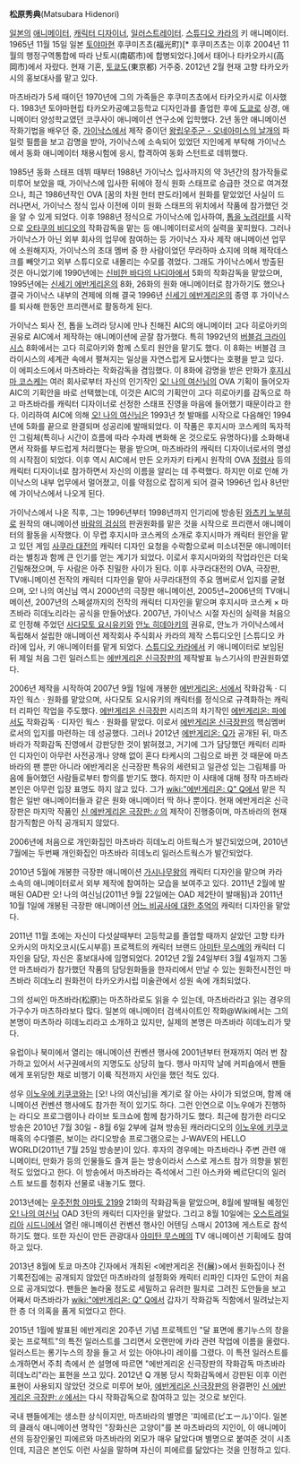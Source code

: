 '''松原秀典'''(Matsubara Hidenori)


[[일본]]의 [[애니메이터]], [[캐릭터 디자이너]], [[일러스트레이터]]. [[스튜디오 카라]]의 키 애니메이터.
1965년 11월 15일 일본 [[토야마]]현 후쿠미츠쵸(福光町)[* 후쿠미츠쵸는 이후 2004년 11월의 행정구역통합에 따라 난토시(南砺市)에 합병되었다.]에서 태어나 타카오카시(高岡市)에서 자랐다. 현재 기혼, [[토쿄]]도(東京都) 거주중. 2012년 2월 현재 고향 타카오카시의 홍보대사를 맡고 있다.

마츠바라가 5세 때이던 1970년에 그의 가족들은 후쿠미츠쵸에서 타카오카시로 이사했다. 1983년 토야마현립 타카오카공예고등학교 디자인과를 졸업한 후에 [[도쿄]]로 상경, 애니메이터 양성학교였던 코쿠사이 애니메이션 연구소에 입학했다. 2년 동안 애니메이션 작화기법을 배우던 중, [[가이낙스]]에서 제작 중이던 [[왕립우주군 - 오네아미스의 날개]]의 파일럿 필름을 보고 감명을 받아, 가이낙스에 소속되어 있었던 지인에게 부탁해 가이낙스에서 동화 애니메이터 채용시험에 응시, 합격하여 동화 스턴트로 데뷔했다.

1985년 동화 스태프 데뷔 때부터 1988년 가이낙스 입사까지의 약 3년간의 참가작들로 미루어 보았을 때, 가이낙스에 입사한 뒤에야 정식 원화 스태프로 승급한 것으로 여겨졌으나, 최근 1986년작인 OVA [꿈의 차원 헌터 판도라]에서 원화를 맡았었던 사실이 드러나면서, 가이낙스 정식 입사 이전에 이미 원화 스태프의 위치에서 작품에 참가했던 것을 알 수 있게 되었다. 이후 1988년 정식으로 가이낙스에 입사하여, [[톱을 노려라!]]를 시작으로 [[오타쿠의 비디오]]의 작화감독을 맡는 등 애니메이터로서의 실력을 꽃피웠다. 그러나 가이낙스가 아닌 외부 회사의 업무에 참여하는 등 가이낙스 자사 제작 애니메이션 업무에 소원해지자, 가이낙스의 초대 멤버 중 한 사람이었던 무라하마 쇼지에 의해 제작데스크를 빼앗기고 외부 스튜디오로 내몰리는 수모를 겪었다. 그래도 가이낙스에서 방출된 것은 아니었기에 1990년에는 [[신비한 바다의 나디아]]에서 5화의 작화감독을 맡았으며, 1995년에는 [[신세기 에반게리온]]의 8화, 26화의 원화 애니메이터로 참가하기도 했으나 결국 가이낙스 내부의 견제에 의해 결국 1996년 [[신세기 에반게리온]]의 종영 후 가이낙스를 퇴사해 한동안 프리랜서로 활동하게 된다.

가이낙스 퇴사 전, 톱을 노려라 당시에 만나 친해진 AIC의 애니메이터 고다 히로아키의 권유로 AIC에서 제작하는 애니메이션에 곧잘 참가했다. 특히 1992년의 [[버블검 크라이시스]] 8화에서는 고다 히로아키와 함께 스토리 원안을 맡기도 했다. 이 8화는 버블검 크라이시스의 세계관 속에서 펼쳐지는 일상을 자연스럽게 묘사했다는 호평을 받고 있다. 이 에피소드에서 마츠바라는 작화감독을 겸임했다. 이 8화에 감명을 받은 만화가 [[후지시마 코스케]]는 여러 회사로부터 자신의 인기작인 [[오! 나의 여신님]]의 OVA 기획이 들어오자 AIC의 기획안을 바로 선택했는데, 이것은 AIC의 기획안이 고다 히로아키를 감독으로 하고 마츠바라를 캐릭터 디자이너로 선정한 스태프 진영을 마음에 들어했기 때문이라고 한다. 이리하여 AIC에 의해 [[오! 나의 여신님]]은 1993년 첫 발매를 시작으로 다음해인 1994년에 5화를 끝으로 완결되며 성공리에 발매되었다. 이 작품은 후지시마 코스케의 독자적인 그림체(특히나 시간이 흐름에 따라 수차례 변화해 온 것으로도 유명하다)를 소화해내면서 작화를 부드럽게 처리했다는 평을 받으며, 마츠바라의 캐릭터 디자이너로서의 명성의 시작점이 되었다. 이후 역시 AIC에서 만든 오카자키 타케시 원작의 OVA [[정령사]] 등의 캐릭터 디자이너로 참가하면서 자신의 이름을 알리는 데 주력했다. 하지만 이로 인해 가이낙스의 내부 업무에서 멀어졌고, 이를 약점으로 잡히게 되어 결국 1996년 입사 8년만에 가이낙스에서 나오게 된다.

가이낙스에서 나온 직후, 그는 1996년부터 1998년까지 인기리에 방송된 [[와츠키 노부히로]] 원작의 애니메이션 [[바람의 검심]]의 판권원화를 맡은 것을 시작으로 프리랜서 애니메이터의 활동을 시작했다. 이 무렵 후지시마 코스케의 소개로 후지시마가 캐릭터 원안을 맡고 있던 게임 [[사쿠라 대전]]의 캐릭터 디자인 요청을 수락함으로써 미소녀전문 애니메이터라는 별칭과 함께 큰 인기를 얻는 계기가 되었다. 이로서 후지시마와의 작업라인은 더욱 긴밀해졌으며, 두 사람은 아주 친밀한 사이가 된다. 이후 사쿠라대전의 OVA, 극장판, TV애니메이션 전작의 캐릭터 디자인을 맡아 사쿠라대전의 주요 멤버로서 입지를 굳혔으며, 오! 나의 여신님 역시 2000년의 극장판 애니메이션, 2005년~2006년의 TV애니메이션, 2007년의 스페셜까지의 전작의 캐릭터 디자인을 맡으며 후지시마 코스케 × 마츠바라 히데노리라는 공식을 만들어냈다. 2007년, 가이낙스 시절 자신의 실력을 처음으로 인정해 주었던 [[사다모토 요시유키]]와 [[안노 히데아키]]의 권유로, 안노가 가이낙스에서 독립해서 설립한 애니메이션 제작회사 주식회사 카라의 제작 스튜디오인 [스튜디오 카라]에 입사, 키 애니메이터를 맡게 되었다. [[스튜디오 카라]]에서 키 애니메이터로 보임된 뒤 제일 처음 그린 일러스트는 [[에반게리온 신극장판]]의 제작발표 뉴스기사의 판권원화였다.

2006년 제작을 시작하여 2007년 9월 1일에 개봉한 [[에반게리온: 서]]에서 작화감독 · 디자인 웍스 · 원화를 맡았으며, 사다모토 요시유키의 캐릭터를 정식으로 규격화하는 캐릭터 리파인 작업을 주도했다. [[에반게리온 신극장판]] 시리즈의 차기작인 [[에반게리온: 파]]에서도 작화감독 · 디자인 웍스 · 원화를 맡았다. 이로서 [[에반게리온 신극장판]]의 핵심멤버로서의 입지를 마련하는 데 성공했다. 그러나 2012년 [[에반게리온: Q]]가 공개된 뒤, 마츠바라가 작화감독 진영에서 강판당한 것이 밝혀졌고, 거기에 그가 담당했던 캐릭터 리파인 디자인이 아무런 사전공개나 양해 없이 혼다 타케시의 그림으로 바뀐 것 때문에 마츠바라의 팬 뿐만 아니라 에반게리온 신극장판 특유의 세련되고 일관성 있는 그림체를 마음에 들어했던 사람들로부터 항의를 받기도 했다. 하지만 이 사태에 대해 정작 마츠바라 본인은 아무런 입장 표명도 하지 않고 있다. 그가 [[wiki:"에반게리온: Q" Q]]에서 맡은 직함은 일반 애니메이터들과 같은 원화 애니메이터 딱 하나 뿐이다. 현재 에반게리온 신극장판은 마지막 작품인 [[신 에반게리온 극장판:∥]]의 제작이 진행중이며, 마츠바라의 현재 참가직함은 아직 공개되지 않았다.

2006년에 처음으로 개인화집인 마츠바라 히데노리 아트웍스가 발간되었으며, 2010년 7월에는 두번째 개인화집인 마츠바라 히데노리 일러스트웍스가 발간되었다.

2010년 5월에 개봉한 극장판 애니메이션 [[가시나무왕]]의 캐릭터 디자인을 맡으며 카라 소속의 애니메이터로서 외부 제작에 참여하는 모습을 보여주고 있다. 2011년 2월에 발매된 OAD판 오! 나의 여신님(2011년 9월 22일에는 OAD 제2탄이 발매됨)과 2011년 10월 1일에 개봉된 극장판 애니메이션 [[어느 비공사에 대한 추억]]의 캐릭터 디자인을 맡았다.

2011년 11월 초에는 자신이 다섯살때부터 고등학교를 졸업할 때까지 살았던 고향 타카오카시의 마치오코시(도시부흥) 프로젝트의 캐릭터 브랜드 [[아미탄 무스메]]의 캐릭터 디자인을 담당, 자신은 홍보대사에 임명되었다. 2012년 2월 24일부터 3월 4일까지 그동안 마츠바라가 참가했던 작품의 담당원화들을 한자리에서 만날 수 있는 원화전시전인 마츠바라 히데노리 원화전이 타카오카시립 미술관에서 성원 속에 개최되었다.

그의 성씨인 마츠바라(松原)는 마츠하라로도 읽을 수 있는데, 마츠바라라고 읽는 경우의 가구수가 마츠하라보다 많다. 일본의 애니메이터 검색사이트인 작화@Wiki에서는 그의 본명이 마츠하라 히데노리라고 소개하고 있지만, 실제의 본명은 마츠바라 히데노리가 맞다.

유럽이나 북미에서 열리는 애니메이션 컨벤션 행사에 2001년부터 현재까지 여러 번 참가하고 있어서 서구권에서의 지명도도 상당히 높다. 행사 마지막 날에 커피숍에서 팬들에게 포위당한 채로 비행기 이륙 직전까지 사인을 했던 적도 있다.

성우 [[이노우에 키쿠코]]와는 [오! 나의 여신님]을 계기로 잘 아는 사이가 되었으며, 함께 애니메이션 컨벤션 행사에도 참가한 적이 있기도 하다. 그런 인연으로 이노우에가 진행하는 라디오 프로그램이나 라이브 토크쇼에 함께 참가하기도 했다.
최근에 참가한 라디오 방송은 2010년 7월 30일 - 8월 6일 2부에 걸쳐 방송된 캐러라디오의 [[이노우에 키쿠코]] 매혹의 수다멜론, 보이는 라디오방송 프로그램으로는 J-WAVE의 HELLO WORLD(2011년 7월 25일 방송분)이 있다. 후자의 경우에는 마츠바라나 주변 관련 애니메이터, 만화가 등의 인물들도 즐겨 듣는 방송이라서 스스로 게스트 참가 의향을 밝힌 적도 있었다고 한다. 이 방송에서 마츠바라는 즉석에서 그린 아스카와 베르단디의 일러스트 보드를 청취자 선물로 내놓기도 했다.

2013년에는 [[우주전함 야마토 2199]] 21화의 작화감독을 맡았으며, 8월에 발매될 예정인 [[오! 나의 여신님]] OAD 3탄의 캐릭터 디자인을 맡았다. 그리고 8월 10일에는 [[오스트레일리아]] [[시드니]]에서 열린 애니메이션 컨벤션 행사인 어텐딩 스매시 2013에 게스트로 참석하기도 했다. 또한 자신이 만든 관광대사 [[아미탄 무스메]]의 TV 애니메이션 기획에도 참여하고 있다.

2013년 8월에 토쿄 마츠야 긴자에서 개최된 <에반게리온 전(展)>에서 원화집이나 전기록전집에는 공개되지 않았던 마츠바라의 설정화와 캐릭터 리파인 디자인 도안이 처음으로 공개되었다. 팬들은 놀라울 정도로 세밀하고 유려한 필치로 그려진 도안들을 보고 어째서 마츠바라가 [[wiki:"에반게리온: Q" Q]]에서 갑자기 작화감독 직함에서 밀려났는지 한 층 더 의혹을 품게 되었다고 한다.

2015년 1월에 발표된 에반게리온 20주년 기념 프로젝트인 "달 표면에 롱기누스의 창을 꽂는 프로젝트"의 특전 일러스트를 그리면서 오랜만에 카라 관련 작업에 이름을 올렸다. 일러스트는 롱기누스의 창을 들고 서 있는 아야나미 레이를 그렸다. 이 특전 일러스트를 소개하면서 주최 측에서 쓴 설명에 따르면 "에반게리온 신극장판의 작화감독 마츠바라 히데노리"라는 표현을 쓰고 있다. 2012년 Q 개봉 당시 작화감독에서 강판된 이후 이런 표현이 사용되지 않았던 것으로 미루어 보아, [[에반게리온 신극장판]]의 완결편인 [[신 에반게리온 극장판:∥]]에서는 다시 작화감독으로 참여하고 있는 것으로 보인다.

국내 팬들에게는 생소한 상식이지만, 마츠바라의 별명은 '피에르(ピエール)'이다. 일본의 클래식 애니메이션 명작인 "장화신은 고양이"를 본 마츠바라의 지인이, 이 애니메이션의 등장인물인 피에르와 마츠바라의 외모가 매우 닮았다며 별명으로 붙여준 것이 시초인데, 지금은 본인도 이런 사실을 말하며 자신이 피에르를 닮았다는 것을 인정하고 있다.
